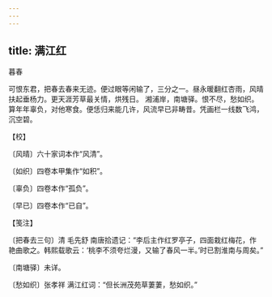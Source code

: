 ```yaml
---
---
---
```

title: 满江红
---



暮春





可恨东君，把春去春来无迹。便过眼等闲输了，三分之一。昼永暖翻红杏雨，风晴扶起垂杨力。更天涯芳草最关情，烘残日。 湘浦岸，南塘驿。恨不尽，愁如织。算年年辜负，对他寒食。便恁归来能几许，风流早已非畴昔。凭画栏一线数飞鸿，沉空碧。





【校】


〔风晴〕六十家词本作“风清”。

〔如织〕四卷本甲集作“如积”。

〔辜负〕四卷本作“孤负”。

〔早已〕四卷本作“已自”。





【笺注】


〔把春去三句〕清 毛先舒 南唐拾遗记：“李后主作红罗亭子，四面栽红梅花，作艳曲歌之。韩熙载歌云：‘桃李不须夸烂漫，又输了春风一半。’时已割淮南与周矣。”

〔南塘驿〕未详。

〔愁如织〕张孝祥 满江红词：“但长洲茂苑草萋萋，愁如织。”